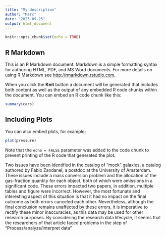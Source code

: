 ```yaml
---
title: "My description"
author: "Marc"
date: "2023-09-25"
output: html_document
---
```


```r
knitr::opts_chunk$set(echo = TRUE)
```

## R Markdown

This is an R Markdown document. Markdown is a simple formatting syntax for authoring HTML, PDF, and MS Word documents. For more details on using R Markdown see <http://rmarkdown.rstudio.com>.

When you click the **Knit** button a document will be generated that includes both content as well as the output of any embedded R code chunks within the document. You can embed an R code chunk like this:

```r
summary(cars)
```

## Including Plots

You can also embed plots, for example:

```r
plot(pressure)
```

Note that the `echo = FALSE` parameter was added to the code chunk to prevent printing of the R code that generated the plot.

Two issues have been identified in the catalog of “mock” galaxies, a catalog authored by Fabio Zandanel, a postdoc at the University of Amsterdam. These issues include a mass conversion problem and the allocation of the gas-fraction quantity for each object, both of which were omissions in a significant code. These errors impacted two papers, in addition, multiple tables and figure were incorrect. However, the most fortunate and interesting aspect of this situation is that it had no impact on the final outcome as both errors canceled each other. Nevertheless, although the final conclusion remains unaffected by these errors, it is imperative to rectify these minor inaccuracies, as this data may be used for other research purposes.
By considering the research data lifecycle, it seems that the researchers of that article faced problems in the step of “Process/analyze/interpret data”
